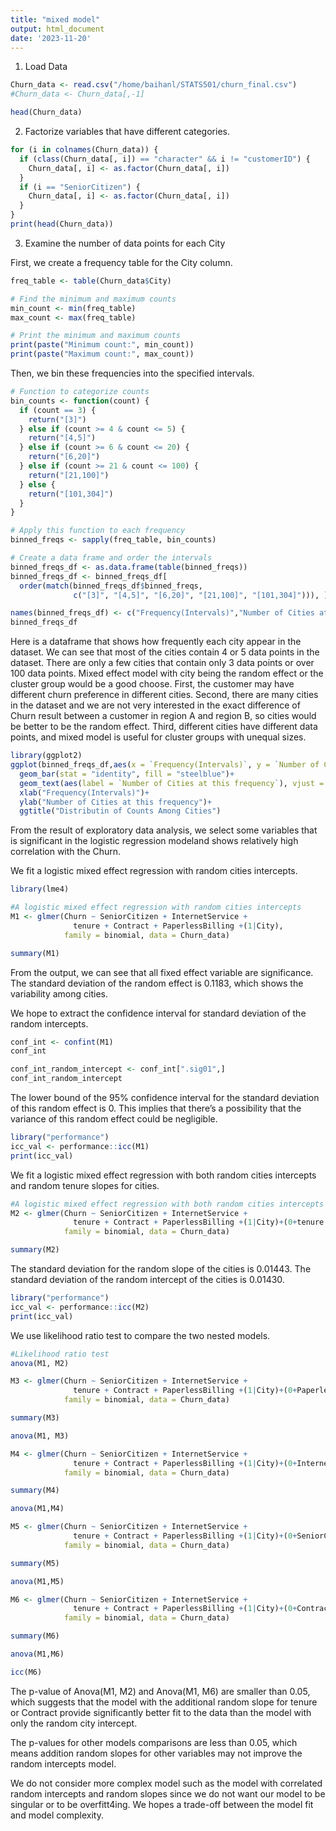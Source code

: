 ```yaml
---
title: "mixed model"
output: html_document
date: '2023-11-20'
---
```


1. Load Data
```r
Churn_data <- read.csv("/home/baihanl/STATS501/churn_final.csv")
#Churn_data <- Churn_data[,-1]
```

```r
head(Churn_data)
```

2. Factorize variables that have different categories. 
```r
for (i in colnames(Churn_data)) {
  if (class(Churn_data[, i]) == "character" && i != "customerID") {
    Churn_data[, i] <- as.factor(Churn_data[, i])
  }
  if (i == "SeniorCitizen") {
    Churn_data[, i] <- as.factor(Churn_data[, i])
  }
}
print(head(Churn_data))
```

3. Examine the number of data points for each City

First, we create a frequency table for the City column.

```r
freq_table <- table(Churn_data$City)

# Find the minimum and maximum counts
min_count <- min(freq_table)
max_count <- max(freq_table)

# Print the minimum and maximum counts
print(paste("Minimum count:", min_count))
print(paste("Maximum count:", max_count))
```

Then, we bin these frequencies into the specified intervals. 

```r
# Function to categorize counts
bin_counts <- function(count) {
  if (count == 3) {
    return("[3]")
  } else if (count >= 4 & count <= 5) {
    return("[4,5]")
  } else if (count >= 6 & count <= 20) {
    return("[6,20]")
  } else if (count >= 21 & count <= 100) {
    return("[21,100]")
  } else {
    return("[101,304]")
  } 
}

# Apply this function to each frequency
binned_freqs <- sapply(freq_table, bin_counts)

# Create a data frame and order the intervals
binned_freqs_df <- as.data.frame(table(binned_freqs))
binned_freqs_df <- binned_freqs_df[
  order(match(binned_freqs_df$binned_freqs, 
              c("[3]", "[4,5]", "[6,20]", "[21,100]", "[101,304]"))), ]

names(binned_freqs_df) <- c("Frequency(Intervals)","Number of Cities at this frequency")
binned_freqs_df
```

Here is a dataframe that shows how frequently each city appear in the dataset. 
We can see that most of the cities contain 4 or 5 data points in the dataset. 
There are only a few cities that contain only 3 data points or over 100 data 
points. Mixed effect model with city being the random effect or the cluster 
group would be a good choose. First, the customer may have different churn 
preference in different cities. Second, there are many cities in the dataset and 
we are not very interested in the exact difference of Churn result 
between a customer in region A and region B, so cities would be 
better to be the random effect. Third, different cities have different 
data points, and mixed model is useful for cluster groups with unequal sizes. 

```r
library(ggplot2)
ggplot(binned_freqs_df,aes(x = `Frequency(Intervals)`, y = `Number of Cities at this frequency`))+
  geom_bar(stat = "identity", fill = "steelblue")+
  geom_text(aes(label = `Number of Cities at this frequency`), vjust = -0.3, size=3.5) +
  xlab("Frequency(Intervals)")+
  ylab("Number of Cities at this frequency")+
  ggtitle("Distributin of Counts Among Cities")

```


From the result of exploratory data analysis, 
we select some variables that is significant in the logistic regression modeland shows relatively high correlation with the Churn.

We fit a logistic mixed effect regression with random cities intercepts. 

```r
library(lme4)

#A logistic mixed effect regression with random cities intercepts
M1 <- glmer(Churn ~ SeniorCitizen + InternetService + 
              tenure + Contract + PaperlessBilling +(1|City), 
            family = binomial, data = Churn_data)

summary(M1)
```

From the output, we can see that all fixed effect variable are significance. 
The standard deviation of the random effect is 0.1183, 
which shows the variability among cities.  

We hope to extract the confidence interval for standard deviation of the random intercepts. 
```r
conf_int <- confint(M1)
conf_int
```

```r
conf_int_random_intercept <- conf_int[".sig01",]
conf_int_random_intercept 
```

The lower bound of the 95% confidence interval for the standard deviation of this random effect is 0. This implies that there's a possibility that the variance of this random effect could be negligible. 


```r
library("performance")
icc_val <- performance::icc(M1)
print(icc_val)
```


We fit a logistic mixed effect regression with both random cities intercepts and random tenure slopes for cities.
```r
#A logistic mixed effect regression with both random cities intercepts and random tenure slopes for cities
M2 <- glmer(Churn ~ SeniorCitizen + InternetService + 
              tenure + Contract + PaperlessBilling +(1|City)+(0+tenure|City), 
            family = binomial, data = Churn_data)

summary(M2)
```

The standard deviation for the random slope of the cities is 0.01443. The standard deviation of the random intercept of the cities is 0.01430.

```r
library("performance")
icc_val <- performance::icc(M2)
print(icc_val)
```

We use likelihood ratio test to compare the two nested models.

```r
#Likelihood ratio test
anova(M1, M2)
```


```r
M3 <- glmer(Churn ~ SeniorCitizen + InternetService + 
              tenure + Contract + PaperlessBilling +(1|City)+(0+PaperlessBilling|City), 
            family = binomial, data = Churn_data)

summary(M3)
```

```r
anova(M1, M3)
```
```r
M4 <- glmer(Churn ~ SeniorCitizen + InternetService + 
              tenure + Contract + PaperlessBilling +(1|City)+(0+InternetService|City), 
            family = binomial, data = Churn_data)

summary(M4)
```

```r
anova(M1,M4)
```

```r
M5 <- glmer(Churn ~ SeniorCitizen + InternetService + 
              tenure + Contract + PaperlessBilling +(1|City)+(0+SeniorCitizen|City), 
            family = binomial, data = Churn_data)

summary(M5)
```

```r
anova(M1,M5)
```

```r
M6 <- glmer(Churn ~ SeniorCitizen + InternetService + 
              tenure + Contract + PaperlessBilling +(1|City)+(0+Contract|City), 
            family = binomial, data = Churn_data)

summary(M6)
```

```r
anova(M1,M6)
```

```r
icc(M6)
```

The p-value of Anova(M1, M2) and Anova(M1, M6) are smaller than 0.05, which suggests that the model with the additional random slope for tenure or Contract provide significantly better fit to the data than the model with only the random city intercept. 

The p-values for other models comparisons are less than 0.05, which means addition random slopes for other variables may not improve the random intercepts model. 

We do not consider more complex model such as the model with correlated 
random intercepts and random slopes since we do not want our model to be 
singular or to be overfitt4ing. We hopes a trade-off between the model fit and model complexity. 